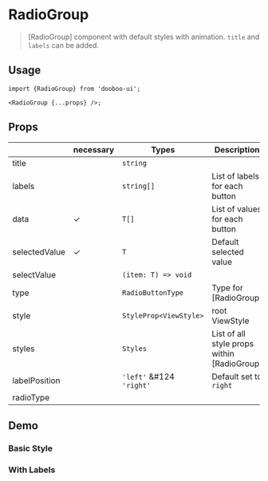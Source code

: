
<Meta title="Components/RadioGroup" />

# RadioGroup

> [RadioGroup] component with default styles with animation. `title` and `labels` can be added.

## Usage

```tsx
import {RadioGroup} from 'dooboo-ui';

<RadioGroup {...props} />;
```

## Props

|               | necessary | Types                    | Description                                 |
| ------------- | --------- | ------------------------ | ------------------------------------------- |
| title         |           | `string`                 |                                             |
| labels        |           | `string[]`               | List of labels for each button              |
| data          | ✓         | `T[]`                    | List of values for each button              |
| selectedValue | ✓         | `T`                      | Default selected value                      |
| selectValue   |           | `(item: T) => void`      |                                             |
| type          |           | `RadioButtonType`        | Type for [RadioGroup]                       |
| style         |           | `StyleProp<ViewStyle>`   | root ViewStyle                              |
| styles        |           | `Styles`                 | List of all style props within [RadioGroup] |
| labelPosition |           | `'left'` &#124 `'right'` | Default set to `right`                      |
| radioType     |           |                          |                                             |

## Demo

### Basic Style

<Default />

### With Labels

<WithLabels />
